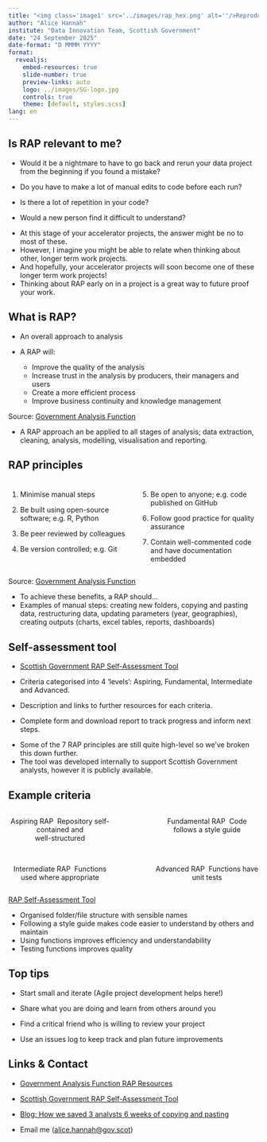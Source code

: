 ```yaml
---
title: "<img class='image1' src='../images/rap_hex.png' alt=''/>Reproducible Analytical Pipelines"
author: "Alice Hannah"
institute: "Data Innovation Team, Scottish Government"
date: "24 September 2025"
date-format: "D MMMM YYYY"
format:
  revealjs: 
    embed-resources: true
    slide-number: true
    preview-links: auto
    logo: ../images/SG-logo.jpg
    controls: true
    theme: [default, styles.scss]
lang: en
---
```


## Is RAP relevant to me?

::: {.incremental}

-   Would it be a nightmare to have to go back and rerun your data project from the beginning if you found a mistake?

-   Do you have to make a lot of manual edits to code before each run?

-   Is there a lot of repetition in your code?

-   Would a new person find it difficult to understand?

:::

::: notes
* At this stage of your accelerator projects, the answer might be no to most of these.
* However, I imagine you might be able to relate when thinking about other, longer term work projects.
* And hopefully, your accelerator projects will soon become one of these longer term work projects!
* Thinking about RAP early on in a project is a great way to future proof your work.
:::


## What is RAP? {.smaller}

* An overall approach to analysis
  
* A RAP will:

  * Improve the quality of the analysis
  * Increase trust in the analysis by producers, their managers and users
  * Create a more efficient process
  * Improve business continuity and knowledge management
  
::: footer
Source: [Government Analysis Function](https://analysisfunction.civilservice.gov.uk/support/reproducible-analytical-pipelines/)
:::

::: notes
* A RAP approach an be applied to all stages of analysis; data extraction, cleaning, analysis, modelling, visualisation and reporting.
:::


## RAP principles

<div style="line-height:50%;"><br></div>

:::: {.columns}

::: {.column width="50%"}
::: {.fragment .fade-in-then-semi-out}
1. Minimise manual steps
:::
::: {.fragment .fade-in-then-semi-out}
2. Be built using open-source software; e.g. R, Python
:::
::: {.fragment .fade-in-then-semi-out}
3. Be peer reviewed by colleagues
:::
::: {.fragment .fade-in-then-semi-out}
4. Be version controlled; e.g. Git
:::
:::

::: {.column width="50%"}
::: {.fragment .fade-in-then-semi-out}
5. Be open to anyone; e.g. code published on GitHub
:::
::: {.fragment .fade-in-then-semi-out}
6. Follow good practice for quality assurance
:::
::: {.fragment .fade-in-then-semi-out}
7. Contain well-commented code and have documentation embedded
:::
:::

::::

::: {.footer}
Source: [Government Analysis Function](https://analysisfunction.civilservice.gov.uk/support/reproducible-analytical-pipelines/)
:::

::: {.notes}
* To achieve these benefits, a RAP should...
* Examples of manual steps: creating new folders, copying and pasting data, restructuring data, updating parameters (year, geographies), creating outputs (charts, excel tables, reports, dashboards) 
:::


## Self-assessment tool

* [Scottish Government RAP Self-Assessment Tool](https://scotland.shinyapps.io/sg-rap-self-assessment/)

* Criteria categorised into 4 'levels': Aspiring, Fundamental, Intermediate and Advanced.

* Description and links to further resources for each criteria.

* Complete form and download report to track progress and inform next steps.

::: {.notes}
* Some of the 7 RAP principles are still quite high-level so we've broken this down further.
* The tool was developed internally to support Scottish Government analysts, however it is publicly available.
:::


## Example criteria

:::: {.columns}

::: {.column width="45%"}
<center>
[Aspiring RAP]{.blue}
<img class='icon' alt='' src='../images/icons/folder-tree-solid.svg'/>
Repository self-contained and <br>well-structured

<br>

::: {.fragment fragment-index=2}
[Intermediate RAP]{.blue}
<img class='icon' alt='' src='../images/icons/gears-solid.svg'/>
Functions used where appropriate
:::
</center>
:::

::: {.column width="10%"}
:::

::: {.column width="45%"}
<center>
::: {.fragment fragment-index=1}
[Fundamental RAP]{.blue}
<img class='icon' alt='' src='../images/icons/file-signature-solid.svg'/>
Code follows a style guide
:::

<br><br>

::: {.fragment fragment-index=3}
[Advanced RAP]{.blue}
<img class='icon' alt='' src='../images/icons/list-check-solid-full.svg'/>
Functions have unit tests
:::
</center>
:::

::::

::: {.footer}
[RAP Self-Assessment Tool](https://scotland.shinyapps.io/sg-rap-self-assessment/)
:::

::: {.notes}
* Organised folder/file structure with sensible names
* Following a style guide makes code easier to understand by others and maintain
* Using functions improves efficiency and understandability
* Testing functions improves quality
:::


## Top tips

* Start small and iterate (Agile project development helps here!)

* Share what you are doing and learn from others around you

* Find a critical friend who is willing to review your project

* Use an issues log to keep track and plan future improvements


## Links & Contact

-   [Government Analysis Function RAP Resources](https://analysisfunction.civilservice.gov.uk/support/reproducible-analytical-pipelines/)

-   [Scottish Government RAP Self-Assessment Tool](https://scotland.shinyapps.io/sg-rap-self-assessment/)

-   [Blog: How we saved 3 analysts 6 weeks of copying and pasting](https://blogs.gov.scot/statistics/2023/07/24/reproducible-analytical-pipelines-how-we-saved-3-analysts-6-weeks-of-copying-and-pasting/)

-   Email me ([alice.hannah\@gov.scot](mailto:alice.hannah@gov.scot))
